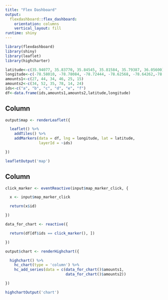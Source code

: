 ```yaml
---
title: "Flex Dashboard"
output: 
  flexdashboard::flex_dashboard:
    orientation: columns
    vertical_layout: fill
runtime: shiny
---
```


```r
library(flexdashboard)
library(shiny)
library(leaflet)
library(highcharter)

latitude<-c(35.94077, 35.83770, 35.84545, 35.81584, 35.79387, 36.05600)
longitude<-c(-78.58010, -78.78084, -78.72444, -78.62568, -78.64262,-78.67600)
amounts1<-c(27, 44, 34, 46, 25, 15)
amounts2<-c(34, 52, 35, 78, 14, 24)
ids<-c("a", "b", "c", "d", "e", "f")
df<-data.frame(ids,amounts1,amounts2,latitude,longitude)
```

Column {data-width=650}
-----------------------------------------------------------------------

```r
output$map <- renderLeaflet({

  leaflet() %>%
    addTiles() %>%
    addMarkers(data = df, lng = longitude, lat = latitude, 
               layerId = ~ids)

})

leafletOutput('map')  

```

Column {data-width=350}
-----------------------------------------------------------------------

```r

click_marker <- eventReactive(input$map_marker_click, {

  x <- input$map_marker_click

  return(x$id)

})

data_for_chart <- reactive({

  return(df[df$ids == click_marker(), ])

})

output$chart <- renderHighchart({

  highchart() %>%
    hc_chart(type = 'column') %>%
    hc_add_series(data = c(data_for_chart()$amounts1, 
                           data_for_chart()$amounts2))

})

highchartOutput('chart')

```